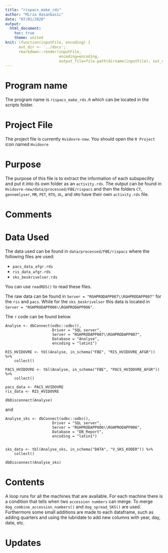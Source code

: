 ```yaml
---
title: "rispacs_make_rds"
author: "Mirza Hasanbasic"
date: "07/01/2020"
output:
  html_document:
    toc: true
    theme: united
knit: (function(inputFile, encoding) { 
      out_dir <- '../docs';
      rmarkdown::render(inputFile,
                        encoding=encoding, 
                        output_file=file.path(dirname(inputFile), out_dir, 'rispacs_make_rds.html')) })
---
```



# Program name

The program name is `rispacs_make_rds.R` which can be located in the scripts folder.

# Project File

The project file is currently `Hvidovre-new`. You should open the `R Project` icon named `Hvidovre`

# Purpose

The purpose of this file is to extract the information of each subspecility and put it into its own folder as an `activity.rds`.
The output can be found in `Hvidovre-new/data/processed/FBE/rispacs` and then the folders `CT`, `gennemlyser`, 
`MR`, `PET`, `RTG`, `UL`, and `XRU` have their own `activity.rds` file.

# Comments



# Data Used

The data used can be found in `data/processed/FBE/rispacs` where the following files are used:

* `pacs_data_afgr.rds`
* `ris_data_afgr.rds`
* `sks_beskrivelser.rds`

You can use `readRDS()` to read these files.

The raw data can be found in `Server = "RGHPRODAPP007\\RGHPRODAPP007"` for the `ris` and `pacs`.  While for the `sks_beskrivelser` this data is located in `Server = "RGHPRODAPP006\\RGHPRODAPP006"`.

The `r` code can be found below.

```
Analyse <- dbConnect(odbc::odbc(),
                     Driver = "SQL server",
                     Server = "RGHPRODAPP007\\RGHPRODAPP007",
                     Database = "Analyse",
                     encoding = "latin1")

RIS_HVIDOVRE <- tbl(Analyse, in_schema("FBE", "RIS_HVIDOVRE_AFGR")) %>%
    collect()

PACS_HVIDOVRE <- tbl(Analyse, in_schema("FBE", "PACS_HVIDOVRE_AFGR")) %>%
    collect()
 
pacs_data <- PACS_HVIDOVRE
ris_data <- RIS_HVIDOVRE

dbDisconnect(Analyse) 
```

and 

```
Analyse_sks <- dbConnect(odbc::odbc(),
                     Driver = "SQL server",
                     Server = "RGHPRODAPP006\\RGHPRODAPP006",
                     Database = "DB_Report",
                     encoding = "latin1")


sks_data <- tbl(Analyse_sks, in_schema("DATA", "V_SKS_KODER")) %>%
    collect()

dbDisconnect(Analyse_sks) 
```

# Contents

A loop runs for all the machines that are available. For each machine there is a condition that tells when two `accession numbers` can merge. To merge `dog_combine_accession_numbers()` and `dog_spread_SKS()` are used. Furthermore some small additions are made to each dataframe, such as adding quarters and using the lubridate to add new columns with year, day, date, etc.

# Updates





